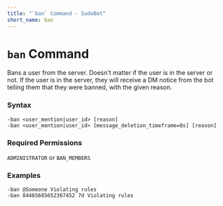 ```yaml
---
title: "`ban` Command - SudoBot"
short_name: ban
---
```


# `ban` Command

Bans a user from the server. Doesn't matter if the user is in the server or not.
If the user is in the server, they will receive a DM notice from the bot telling them that they were banned, with the given reason.

### Syntax

```
-ban <user_mention|user_id> [reason]
-ban <user_mention|user_id> [message_deletion_timeframe=0s] [reason]
```

### Required Permissions

`ADMINISTRATOR` or `BAN_MEMBERS`

### Examples

```
-ban @Someone Violating rules
-ban 84465685652367452 7d Violating rules
```
